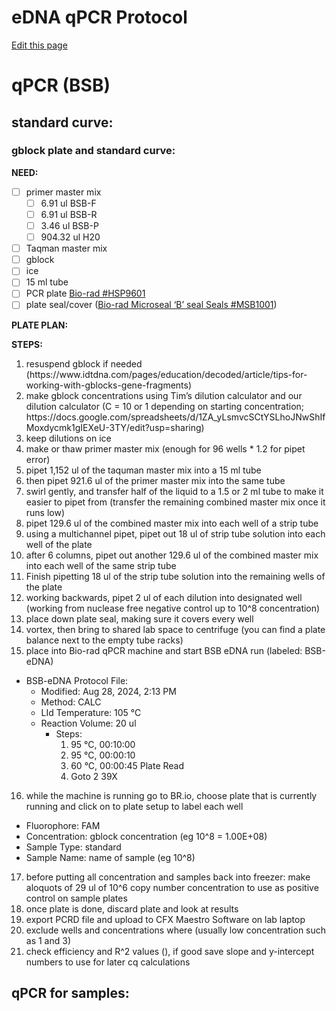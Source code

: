 # eDNA qPCR Protocol
[Edit this page](https://github.com/remygatins/GatinsLabProtocols/edit/main/lab_molec_eDNA_qpcr.qmd)

# qPCR (BSB)

## standard curve:

### gblock plate and standard curve:

**NEED:**

- [ ] primer master mix
  - [ ] 6.91 ul BSB-F 
  - [ ] 6.91 ul BSB-R
  - [ ] 3.46 ul BSB-P
  - [ ] 904.32 ul H20
- [ ] Taqman master mix
- [ ] gblock
- [ ] ice
- [ ] 15 ml tube
- [ ] PCR plate [Bio-rad #HSP9601](https://www.bio-rad.com/en-us/sku/HSP9601-hard-shell-96-well-pcr-plates-low-profile-thin-wall-skirted-white-clear?ID=HSP9601)
- [ ] plate seal/cover ([Bio-rad Microseal 'B' seal Seals #MSB1001](https://www.bio-rad.com/en-us/sku/17010701-microseal-b-pcr-plate-sealing-film-adhesive-optical?ID=17010701))

**PLATE PLAN:**

**STEPS:**

1. resuspend gblock if needed (https://www.idtdna.com/pages/education/decoded/article/tips-for-working-with-gblocks-gene-fragments)
2. make gblock concentrations using Tim's dilution calculator and our dilution calculator (C = 10 or 1 depending on starting concentration; https://docs.google.com/spreadsheets/d/1ZA_yLsmvcSCtYSLhoJNwShIfMoxdycmk1gIEXeU-3TY/edit?usp=sharing)
3. keep dilutions on ice
4. make or thaw primer master mix (enough for 96 wells * 1.2 for pipet error)
5. pipet 1,152 ul of the taquman master mix into a 15 ml tube
6. then pipet 921.6 ul of the primer master mix into the same tube
7. swirl gently, and transfer half of the liquid to a 1.5 or 2 ml tube to make it easier to pipet from (transfer the remaining combined master mix once it runs low)
8. pipet 129.6 ul of the combined master mix into each well of a strip tube
9. using a multichannel pipet, pipet out 18 ul of strip tube solution into each well of the plate
10. after 6 columns, pipet out another 129.6 ul of the combined master mix into each well of the same strip tube
11. Finish pipetting 18 ul of the strip tube solution into the remaining wells of the plate
12. working backwards, pipet 2 ul of each dilution into designated well (working from nuclease free negative control up to 10^8 concentration)
13. place down plate seal, making sure it covers every well
14. vortex, then bring to shared lab space to centrifuge (you can find a plate balance next to the empty tube racks)
15. place into Bio-rad qPCR machine and start BSB eDNA run (labeled: BSB-eDNA)
  - BSB-eDNA Protocol File:
    - Modified: Aug 28, 2024, 2:13 PM
    - Method: CALC
    - LId Temperature: 105 °C
    - Reaction Volume: 20 ul
      - Steps:
        1. 95 °C, 00:10:00
        2. 95 °C, 00:00:10
        3. 60 °C, 00:00:45
        Plate Read
        4. Goto 2 39X
16. while the machine is running go to BR.io, choose plate that is currently running and click on to plate setup to label each well
  - Fluorophore: FAM
  - Concentration: gblock concentration (eg 10^8 = 1.00E+08)
  - Sample Type: standard
  - Sample Name: name of sample (eg 10^8)
17. before putting all concentration and samples back into freezer: make aloquots of 29 ul of 10^6 copy number concentration to use as positive control on sample plates
18. once plate is done, discard plate and look at results
19. export PCRD file and upload to CFX Maestro Software on lab laptop
20. exclude wells and concentrations where (usually low concentration such as 1 and 3)
21. check efficiency and R^2 values (), if good save slope and y-intercept numbers to use for later cq calculations

## qPCR for samples:
